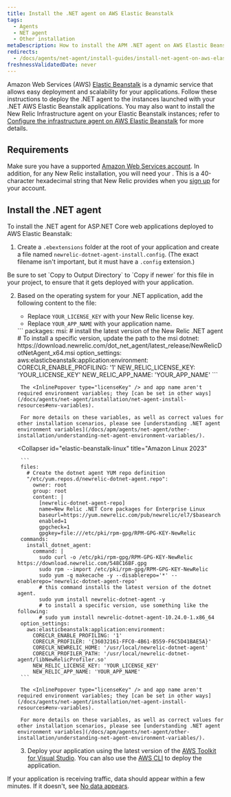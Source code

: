 ```yaml
---
title: Install the .NET agent on AWS Elastic Beanstalk
tags:
  - Agents
  - NET agent
  - Other installation
metaDescription: How to install the APM .NET agent on AWS Elastic Beanstalk.
redirects:
  - /docs/agents/net-agent/install-guides/install-net-agent-on-aws-elastic-beanstalk
freshnessValidatedDate: never
---
```


Amazon Web Services (AWS) [Elastic Beanstalk](https://aws.amazon.com/elasticbeanstalk) is a dynamic service that allows easy deployment and scalability for your applications. Follow these instructions to deploy the .NET agent to the instances launched with your .NET AWS Elastic Beanstalk applications. You may also want to install the New Relic Infrastructure agent on your Elastic Beanstalk instances; refer to [Configure the infrastructure agent on AWS Elastic Beanstalk](/docs/infrastructure/install-infrastructure-agent/config-management-tools/configure-infrastructure-agent-aws-elastic-beanstalk/) for more details.

## Requirements

Make sure you have a supported [Amazon Web Services account](http://aws.amazon.com/elasticbeanstalk/). In addition, for any New Relic installation, you will need your <InlinePopover type="licenseKey" />. This is a 40-character hexadecimal string that New Relic provides when you [sign up](http://newrelic.com/signup "Link opens in a new window") for your account.


## Install the .NET agent

To install the .NET agent for ASP.NET Core web applications deployed to AWS Elastic Beanstalk:

1. Create a `.ebextensions` folder at the root of your application and create a file named `newrelic-dotnet-agent-install.config`. (The exact filename isn't important, but it must have a `.config` extension.) 

<Callout variant="important">
  Be sure to set `Copy to Output Directory` to `Copy if newer` for this file in your project, to ensure that it gets deployed with your application.
</Callout>

2. Based on the operating system for your .NET application, add the following content to the file:
    * Replace `YOUR_LICENSE_KEY` with your New Relic license key.
    * Replace `YOUR_APP_NAME` with your application name.

   <CollapserGroup>
     <Collapser
       id="elastic-beanstalk-windows"
       title="Windows"
     >
        ```
        packages:  
            msi:
              # install the latest version of the New Relic .NET agent
              # To install a specific version, update the path to the msi
              dotnet: https://download.newrelic.com/dot_net_agent/latest_release/NewRelicDotNetAgent_x64.msi
        option_settings:
            aws:elasticbeanstalk:application:environment:
              CORECLR_ENABLE_PROFILING: '1'
              NEW_RELIC_LICENSE_KEY: 'YOUR_LICENSE_KEY'
              NEW_RELIC_APP_NAME: 'YOUR_APP_NAME'
        ```

        The <InlinePopover type="licenseKey" /> and app name aren't required environment variables; they [can be set in other ways](/docs/agents/net-agent/installation/net-agent-install-resources#env-variables).

        For more details on these variables, as well as correct values for other installation scenarios, please see [understanding .NET agent environment variables](/docs/apm/agents/net-agent/other-installation/understanding-net-agent-environment-variables/).
     </Collapser>

     <Collapser
       id="elastic-beanstalk-linux"
       title="Amazon Linux 2023"
     >
        ```
        files:
          # Create the dotnet agent YUM repo definition
          "/etc/yum.repos.d/newrelic-dotnet-agent.repo":
            owner: root
            group: root
            content: |
              [newrelic-dotnet-agent-repo]
              name=New Relic .NET Core packages for Enterprise Linux
              baseurl=https://yum.newrelic.com/pub/newrelic/el7/$basearch
              enabled=1
              gpgcheck=1
              gpgkey=file:///etc/pki/rpm-gpg/RPM-GPG-KEY-NewRelic
        commands: 
          install_dotnet_agent:
            command: |
              sudo curl -o /etc/pki/rpm-gpg/RPM-GPG-KEY-NewRelic https://download.newrelic.com/548C16BF.gpg
              sudo rpm --import /etc/pki/rpm-gpg/RPM-GPG-KEY-NewRelic
              sudo yum -q makecache -y --disablerepo='*' --enablerepo='newrelic-dotnet-agent-repo'
              # this command installs the latest version of the dotnet agent.
              sudo yum install newrelic-dotnet-agent -y
              # to install a specific version, use something like the following:
              # sudo yum install newrelic-dotnet-agent-10.24.0-1.x86_64
        option_settings:
          aws:elasticbeanstalk:application:environment:
            CORECLR_ENABLE_PROFILING: '1'
            CORECLR_PROFILER: '{36032161-FFC0-4B61-B559-F6C5D41BAE5A}'
            CORECLR_NEWRELIC_HOME: '/usr/local/newrelic-dotnet-agent'
            CORECLR_PROFILER_PATH: '/usr/local/newrelic-dotnet-agent/libNewRelicProfiler.so'
            NEW_RELIC_LICENSE_KEY: 'YOUR_LICENSE_KEY'
            NEW_RELIC_APP_NAME: 'YOUR_APP_NAME'
        ```

        The <InlinePopover type="licenseKey" /> and app name aren't required environment variables; they [can be set in other ways](/docs/agents/net-agent/installation/net-agent-install-resources#env-variables).

        For more details on these variables, as well as correct values for other installation scenarios, please see [understanding .NET agent environment variables](/docs/apm/agents/net-agent/other-installation/understanding-net-agent-environment-variables/).
     </Collapser>
   </CollapserGroup>

   3. Deploy your application using the latest version of the [AWS Toolkit for Visual Studio](https://aws.amazon.com/visualstudio/). You can also use the [AWS CLI](https://docs.aws.amazon.com/cli/) to deploy the application.

If your application is receiving traffic, data should appear within a few minutes. If it doesn't, see [No data appears](/docs/agents/net-agent/troubleshooting/no-data-appears-net).

<InstallFeedback />

       